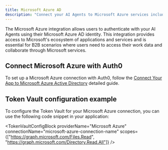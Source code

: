 ```yaml
---
title: Microsoft Azure AD
description: "Connect your AI Agents to Microsoft Azure services including Outlook, Teams, OneDrive, and more."
---
```



The Microsoft Azure integration allows users to authenticate with your AI Agents using their Microsoft Azure AD identity. This integration provides access to Microsoft's ecosystem of applications and services and is essential for B2B scenarios where users need to access their work data and collaborate through Microsoft services.

## Connect Microsoft Azure with Auth0

To set up a Microsoft Azure connection with Auth0, follow the [Connect Your App to Microsoft Azure Active Directory](https://auth0.com/docs/authenticate/identity-providers/enterprise-identity-providers/azure-active-directory/v2) detailed guide.

<IntegrationInfoBlock providerName="Microsoft Azure" />

## Token Vault configuration example

To configure the Token Vault for your Microsoft Azure connection, you can use the following code snippet in your application:

<TokenVaultConfigBlock
  providerName="Microsoft Azure"
  connectionName="microsoft-azure-connection-name"
  scopes={["https://graph.microsoft.com/Files.Read", "https://graph.microsoft.com/Directory.Read.All"]}
 />

<NextStepsBlock />
